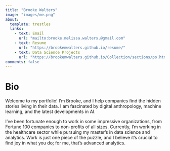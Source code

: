 ---
title: "Brooke Walters"
image: "images/me.png"
about:
  template: trestles
  links:
    - text: Email
      url: "mailto:brooke.melissa.walters.@gmail.com"
    - text: Resume
      url: "https://brookemwalters.github.io/resume/"
    - text: Data Science Projects
      url: "https://brookemwalters.github.io/Collection/sections/po.html"
comments: false
---

# Bio

Welcome to my portfolio! I'm Brooke, and I help companies find the hidden stories living in their data. I am fascinated by digital anthropology, machine learning, and the latest developments in AI.

I've been fortunate enough to work in some impressive organizations, from Fortune 100 companies to non-profits of all sizes. Currently, I'm working in the healthcare sector while pursuing my master's in data science and analytics. Work is just one piece of the puzzle, and I believe it's crucial to find joy in what you do; for me, that's advanced analytics.
